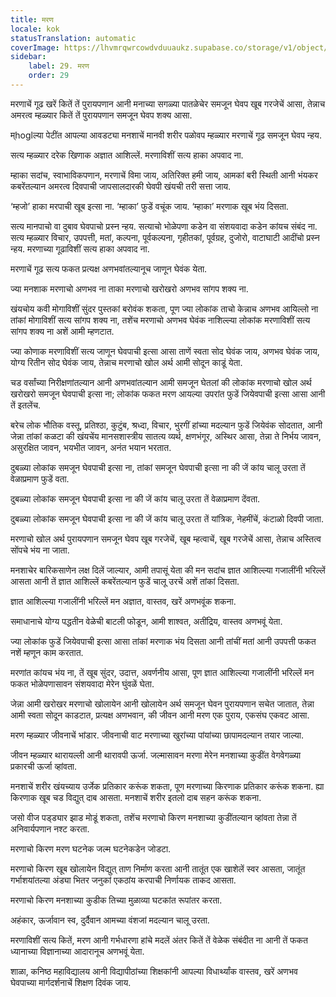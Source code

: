 ```yaml
---
title: मरण
locale: kok
statusTranslation: automatic
coverImage: https://lhvmrqwrcowdvduuaukz.supabase.co/storage/v1/object/public/strapi-uploads/small_cover-educacion-fundamental.webp-2d51a7828a2b1309555be27f7e2a61a0.webp
sidebar:
    label: 29. मरण
    order: 29
---
```

मरणाचें गूढ खरें कितें तें पुरायपणान आनी मनाच्या सगळ्या पातळेचेर समजून घेवप खूब गरजेचें आसा, तेन्नाच अमरत्व म्हळ्यार कितें तें पुरायपणान समजून घेवप शक्य आसा.

म्hoglल्या पेटींत आपल्या आवडट्या मनशाचें मानवी शरीर पळोवप म्हळ्यार मरणाचें गूढ समजून घेवप न्हय.

सत्य म्हळ्यार दरेक खिणाक अज्ञात आशिल्लें. मरणाविशीं सत्य हाका अपवाद ना.

म्हाका सदांच, स्वाभाविकपणान, मरणाचें विमा जाय, अतिरिक्त हमी जाय, आमकां बरी स्थिती आनी भंयकर कबरेंतल्यान अमरत्व दिवपाची जापसालदारकी घेवपी खंयची तरी सत्ता जाय.

‘म्हजो’ हाका मरपाची खूब इत्सा ना. ‘म्हाका’ फुडें वचूंक जाय. ‘म्हाका’ मरणाक खूब भंय दिसता.

सत्य मानपाचो वा दुबाव घेवपाचो प्रस्न न्हय. सत्याचो भोळेपणा कडेन वा संशयवादा कडेन कांयच संबंद ना. सत्य म्हळ्यार विचार, उपपत्ती, मतां, कल्पना, पूर्वकल्पना, गृहीतकां, पूर्वग्रह, दुजोरो, वाटाघाटी आदींचो प्रस्न न्हय. मरणाच्या गूढाविशीं सत्य हाका अपवाद ना.

मरणाचें गूढ सत्य फकत प्रत्यक्ष अणभवांतल्यानूच जाणून घेवंक येता.

ज्या मनशाक मरणाचो अणभव ना ताका मरणाचो खरोखरो अणभव सांगप शक्य ना.

खंयचोय कवी मोगाविशीं सुंदर पुस्तकां बरोवंक शकता, पूण ज्या लोकांक ताचो केन्नाच अणभव आयिल्लो ना तांकां मोगाविशीं सत्य सांगप शक्य ना, तशेंच मरणाचो अणभव घेवंक नाशिल्ल्या लोकांक मरणाविशीं सत्य सांगप शक्य ना अशें आमी म्हणटात.

ज्या कोणाक मरणाविशीं सत्य जाणून घेवपाची इत्सा आसा ताणें स्वता सोद घेवंक जाय, अणभव घेवंक जाय, योग्य रितीन सोद घेवंक जाय, तेन्नाच मरणाचो खोल अर्थ आमी सोदून काडूं येता.

चड वर्सांच्या निरीक्षणांतल्यान आनी अणभवांतल्यान आमी समजून घेतलां की लोकांक मरणाचो खोल अर्थ खरोखरो समजून घेवपाची इत्सा ना; लोकांक फकत मरण आयल्या उपरांत फुडें जियेवपाची इत्सा आसा आनी तें इतलेंच.

बरेच लोक भौतिक वस्तू, प्रतिश्ठा, कुटुंब, श्रध्दा, विचार, भुरगीं हांच्या मदल्यान फुडें जियेवंक सोदतात, आनी जेन्ना तांकां कळटा की खंयचेंय मानसशास्त्रीय सातत्य व्यर्थ, क्षणभंगूर, अस्थिर आसा, तेन्ना ते निर्भय जावन, असुरक्षित जावन, भयभीत जावन, अनंत भयान भरतात.

दुबळ्या लोकांक समजून घेवपाची इत्सा ना, तांकां समजून घेवपाची इत्सा ना की जें कांय चालू उरता तें वेळाप्रमाण फुडें वता.

दुबळ्या लोकांक समजून घेवपाची इत्सा ना की जें कांय चालू उरता तें वेळाप्रमाण देंवता.

दुबळ्या लोकांक समजून घेवपाची इत्सा ना की जें कांय चालू उरता तें यांत्रिक, नेहमींचें, कंटाळो दिवपी जाता.

मरणाचो खोल अर्थ पुरायपणान समजून घेवप खूब गरजेचें, खूब म्हत्वाचें, खूब गरजेचें आसा, तेन्नाच अस्तित्व सोंपचे भंय ना जाता.

मनशाचेर बारिकसाणेन लक्ष दिलें जाल्यार, आमी तपासूं येता की मन सदांच ज्ञात आशिल्ल्या गजालींनी भरिल्लें आसता आनी तें ज्ञात आशिल्लें कबरेंतल्यान फुडें चालू उरचें अशें तांकां दिसता.

ज्ञात आशिल्ल्या गजालींनी भरिल्लें मन अज्ञात, वास्तव, खरें अणभवूंक शकना.

समाधानाचे योग्य पद्धतीन वेळेची बाटली फोडून, आमी शाश्वत, अतींद्रिय, वास्तव अणभवूं येता.

ज्या लोकांक फुडें जियेवपाची इत्सा आसा तांकां मरणाक भंय दिसता आनी तांचीं मतां आनी उपपत्ती फकत नशें म्हणून काम करतात.

मरणांत कांयच भंय ना, तें खूब सुंदर, उदात्त, अवर्णनीय आसा, पूण ज्ञात आशिल्ल्या गजालींनी भरिल्लें मन फकत भोळेपणासावन संशयवादा मेरेन घुंवळें घेता.

जेन्ना आमी खरोखर मरणाचो खोलायेन आनी खोलायेन अर्थ समजून घेवन पुरायपणान सचेत जातात, तेन्ना आमी स्वता सोदून काडटात, प्रत्यक्ष अणभवान, की जीवन आनी मरण एक पुराय, एकसंघ एकवट आसा.

मरण म्हळ्यार जीवनाचें भांडार. जीवनाची वाट मरणाच्या खुरांच्या पांयांच्या छापामदल्यान तयार जाल्या.

जीवन म्हळ्यार थारायल्ली आनी थारावपी ऊर्जा. जल्मासावन मरणा मेरेन मनशाच्या कुडींत वेगवेगळ्या प्रकारची ऊर्जा व्हांवता.

मनशाचें शरीर खंयच्याय उर्जेक प्रतिकार करूंक शकता, पूण मरणाच्या किरणाक प्रतिकार करूंक शकना. ह्या किरणाक खूब चड विद्युत् दाब आसता. मनशाचें शरीर इतलो दाब सहन करूंक शकना.

जसो वीज पड्ड्यार झाड मोडूं शकता, तशेंच मरणाचो किरण मनशाच्या कुडींतल्यान व्हांवता तेन्ना तें अनिवार्यपणान नश्ट करता.

मरणाचो किरण मरण घटनेक जल्म घटनेकडेन जोडटा.

मरणाचो किरण खूब खोलायेन विद्युत् ताण निर्माण करता आनी तातूंत एक खाशेलें स्वर आसता, जातूंत गर्भाशयांतल्या अंड्या भितर जनुकां एकठांय करपाची निर्णायक ताकद आसता.

मरणाचो किरण मनशाच्या कुडीक तिच्या मुळाव्या घटकांत रूपांतर करता.

अहंकार, ऊर्जावान स्व, दुर्दैवान आमच्या वंशजां मदल्यान चालू उरता.

मरणाविशीं सत्य कितें, मरण आनी गर्भधारणा हांचे मदलें अंतर कितें तें वेळेक संबंदीत ना आनी तें फकत ध्यानाच्या विज्ञानाच्या आदारानूच अणभवूं येता.

शाळा, कनिष्ठ महाविद्यालय आनी विद्यापीठांच्या शिक्षकांनी आपल्या विधार्थ्यांक वास्तव, खरें अणभव घेवपाच्या मार्गदर्शनाचें शिक्षण दिवंक जाय.

